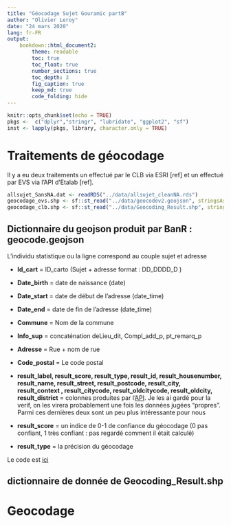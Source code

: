 ```yaml
---
title: "Géocodage Sujet Gouramic partB"
author: "Olivier Leroy"
date: "24 mars 2020"
lang: fr-FR
output: 
    bookdown::html_document2:
        theme: readable
        toc: true
        toc_float: true
        number_sections: true
        toc_depth: 3
        fig_caption: true
        keep_md: true
        code_folding: hide
---
```



```r
knitr::opts_chunk$set(echo = TRUE)
pkgs <-  c("dplyr","stringr", "lubridate", "ggplot2", "sf")
inst <- lapply(pkgs, library, character.only = TRUE)
```

# Traitements de géocodage

Il y a eu deux traitements un effectué par le CLB via ESRI [ref] et un effectué par EVS via l'API d'Etalab [ref]. 


```r
allsujet_SansNA.dat <- readRDS("../data/allsujet_cleanNA.rds")
geocodage_evs.shp <- sf::st_read("../data/geocodev2.geojson", stringsAsFactors = FALSE)
geocodage_clb.shp <- sf::st_read("../data/Geocoding_Result.shp", stringsAsFactors = FALSE)
```


## Dictionnaire du geojson produit par BanR : geocode.geojson

L'individu statistique ou la ligne correspond au couple sujet et adresse 

* **Id_cart**  =  ID_carto (Sujet + adresse format : DD_DDDD_D )   

* **Date_birth** = date de naissance (date)

* **Date_start** = date de début de l'adresse (date_time)

* **Date_end** = date de fin de l'adresse (date_time)

* **Commune** = Nom de la commune 

* **Info_sup** = concaténation deLieu_dit, Compl_add_p, pt_remarq_p 

* **Adresse** = Rue + nom de rue 

* **Code_postal** = Le code postal 

* **result_label,  result_score,  result_type, result_id, result_housenumber, result_name,  result_street,   result_postcode,  result_city, result_context ,  result_citycode,  result_oldcitycode, result_oldcity,  result_district** = colonnes produites par l'[API](https://cran.r-project.org/web/packages/banR/vignettes/geocode.html). Je les ai gardé pour la verif, on les virera probablement une fois les données jugées "propres".  Parmi ces dernières deux sont un peu plus intéressante pour nous

* **result_score** = un indice de 0-1 de confiance du géocodage (0 pas confiant, 1 très confiant : pas regardé comment il était calculé)

* **result_type** = la précision du géocodage 

Le code est [ici](https://github.com/defuneste/gouramic-db-analyses/blob/master/Pr%C3%A9traitement_ETL/clean_order_all_sujet.R)


## dictionnaire de donnée de Geocoding_Result.shp



# Geocodage
